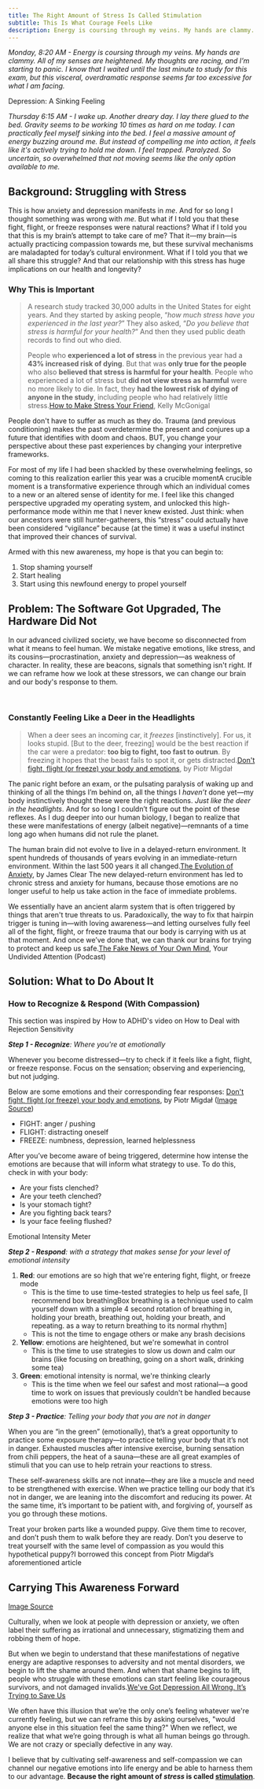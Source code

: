 ```yaml
---
title: The Right Amount of Stress Is Called Stimulation
subtitle: This Is What Courage Feels Like
description: Energy is coursing through my veins. My hands are clammy. All of my senses are heightened. My thoughts are racing, and I'm starting to panic. I know that I waited until the last minute to study for this exam, but this visceral, overdramatic response seems far too excessive for what I am facing.
---
```


*Monday, 8:20 AM - Energy is coursing through my veins. My hands are clammy. All of my senses are heightened. My thoughts are racing, and I’m starting to panic. I know that I waited until the last minute to study for this exam, but this visceral, overdramatic response seems far too excessive for what I am facing.*

<MarginFigure id='sinking' image='/images/sinking-bed.png' height={253} width={343}>

Depression: A Sinking Feeling

</MarginFigure>

*Thursday 6:15 AM - I wake up. Another dreary day. I lay there glued to the bed. Gravity seems to be working 10 times as hard on me today. I can practically feel myself sinking into the bed. I feel a massive amount of energy buzzing around me. But instead of compelling me into action, it feels like it's actively trying to hold me down.  I feel trapped. Paralyzed. So uncertain, so overwhelmed that not moving seems like the only option available to me.*

## Background: Struggling with Stress

This is how anxiety and depression manifests in *me*. And for so long I thought something was wrong with *me*. But what if I told you that these fight, flight, or freeze responses were natural reactions? What if I told you that this is my brain’s attempt to take care of me? That it—my brain—is actually practicing compassion towards me, but these survival mechanisms are maladapted for today’s cultural environment. What if I told you that we all share this struggle? And that our relationship with this stress has huge implications on our health and longevity?

### Why This is Important

> A research study tracked 30,000 adults in the United States for eight years. And they started by asking people, “*how much stress have you experienced in the last year?*”  They also asked, “*Do you believe that stress is harmful for your health?*”  And then they used public death records to find out who died.
>
> People who **experienced a lot of stress** in the previous year had a **43% increased risk of dying**. But that was **only true for the people** who also **believed that stress is harmful for your health**. People who experienced a lot of stress but **did not view stress as harmful** were no more likely to die. In fact, they **had the lowest risk of dying of anyone in the study**, including people who had relatively little stress.<SideNote id='stresstudy'>[How to Make Stress Your Friend](https://www.youtube.com/watch?v=RcGyVTAoXEU), Kelly McGonigal</SideNote>

People don't have to suffer as much as they do. Trauma (and previous conditioning) makes the past overdetermine the present and conjures up a future that identifies with doom and chaos. BUT, you change your perspective about these past experiences by changing your interpretive frameworks.

For most of my life I had been shackled by these overwhelming feelings, so coming to this realization earlier this year was a crucible moment<SideNote id="crucible">A crucible moment is a transformative experience through which an individual comes to a new or an altered sense of identity</SideNote> for me. I feel like this changed perspective upgraded my operating system, and unlocked this high-performance mode within me that I never knew existed. Just think: when our ancestors were still hunter-gatherers, this “stress” could actually have been considered “vigilance” because (at the time) it was a useful instinct that improved their chances of survival.

Armed with this new awareness, my hope is that you can begin to:
1. Stop shaming yourself
2. Start healing
3. Start using this newfound energy to propel yourself

## Problem: The Software Got Upgraded, The Hardware Did Not

In our advanced civilized society, we have become so disconnected from what it means to feel human. We mistake negative emotions, like stress, and its cousins—procrastination,  anxiety and depression—as weakness of character. In reality, these are beacons, signals that something isn't right. If we can reframe how we look at these stressors, we can change our brain and our body's response to them.

<br/>
<FullWidth image="/images/deer-headlights.jpg" height={600} width={2500} />

### Constantly Feeling Like a Deer in the Headlights

> When a deer sees an incoming car, it *freezes* [instinctively]. For us, it looks stupid. [But to the deer, freezing] would be the best reaction if the car were a predator: **too big to fight, too fast to outrun**. By freezing it hopes that the beast fails to spot it, or gets distracted.<SideNote id="piotr">[Don't fight, flight (or freeze) your body and emotions](https://pmigdal.medium.com/dont-fight-flight-or-freeze-your-body-and-emotions-96f5aa30b299), by Piotr Migdał</SideNote>

The panic right before an exam, or the pulsating paralysis of waking up and thinking of all the things I’m behind on, all the things I *haven’t* done yet—my body instinctively thought these were the right reactions. *Just like the deer in the headlights*. And for so long I couldn’t figure out the point of these reflexes. As I dug deeper into our human biology, I began to realize that these were manifestations of energy (albeit negative)—remnants of a time long ago when humans did not rule the planet.

The human brain did not evolve to live in a delayed-return environment. It spent hundreds of thousands of years evolving in an immediate-return environment. Within the last 500 years it all changed.<SideNote id='evoanx'>[The Evolution of Anxiety](https://jamesclear.com/evolution-of-anxiety), by James Clear</SideNote> The new delayed-return environment has led to chronic stress and anxiety for humans, because those emotions are no longer useful to help us take action in the face of immediate problems.

We essentially have an ancient alarm system that is often triggered by things that aren't true threats to us. Paradoxically, the way to fix that hairpin trigger is tuning in—with loving awareness—and letting ourselves fully feel all of the fight, flight, or freeze trauma that our body is carrying with us at that moment. And once we’ve done that, we can thank our brains for trying to protect and keep us safe.<SideNote id='fakenews'>[The Fake News of Your Own Mind](https://www.humanetech.com/podcast/19-the-fake-news-of-your-own-mind), Your Undivided Attention (Podcast)</SideNote>

## Solution: What to Do About It

### How to Recognize & Respond (With Compassion)
<MarginNote id="howtoadhd">This section was inspired by How to ADHD's video on How to Deal with Rejection Sensitivity</MarginNote>

_**Step 1 - Recognize**: Where you're at emotionally_

Whenever you become distressed—try to check if it feels like a fight, flight, or freeze response. Focus on the sensation; observing and experiencing, but not judging.

<MarginFigure id='fff' image='/images/fight-flight-freeze.png' width={1000} height={568}/>

Below are some emotions and their corresponding fear responses: <SideNote id="piotr2">[Don't fight, flight (or freeze) your body and emotions](https://pmigdal.medium.com/dont-fight-flight-or-freeze-your-body-and-emotions-96f5aa30b299), by Piotr Migdał ([Image Source](https://kidshelpline.com.au/teens/issues/why-do-i-freak-out))</SideNote>

- FIGHT: anger / pushing
- FLIGHT: distracting oneself
- FREEZE: numbness, depression, learned helplessness

After you’ve become aware of being triggered, determine how intense the emotions are because that will inform what strategy to use. To do this, check in with your body:
- Are your fists clenched?
- Are your teeth clenched?
- Is your stomach tight?
- Are you fighting back tears?
- Is your face feeling flushed?

<MarginFigure id='red-yellow-green' image='/images/red-yellow-green.png' height={1054} width={1360}>Emotional Intensity Meter</MarginFigure>

_**Step 2 - Respond**: with a strategy that makes sense for your level of emotional intensity_

1. **Red**: our emotions are so high that we're entering fight, flight, or freeze mode
	- This is the time to use time-tested strategies to help us feel safe, [I recommend box breathing<SideNote id='boxbreathing'>Box breathing is a technique used to calm yourself down with a simple 4 second rotation of breathing in, holding your breath, breathing out, holding your breath, and repeating.</SideNote> as a way to return breathing to its normal rhythm] <MarginFigure id='boxbreath' image='/images/box-breathing.gif' height={400} width={600} />
	- This is not the time to engage others or make any brash decisions
2. **Yellow**: emotions are heightened, but we're somewhat in control
	- This is the time to use strategies to slow us down and calm our brains (like focusing on breathing, going on a short walk, drinking some tea)
1. **Green**: emotional intensity is normal, we're thinking clearly
	- This is the time when we feel our safest and most rational—a good time to work on issues that previously couldn't be handled because emotions were too high

***Step 3 - Practice**: Telling your body that you are not in danger*

When you are “in the green” (emotionally), that’s a great opportunity to practice some exposure therapy—to practice telling your body that it’s not in danger. Exhausted muscles after intensive exercise, burning sensation from chili peppers, the heat of a sauna—these are all great examples of stimuli that you can use to help retrain your reactions to stress.

These self-awareness skills are not innate—they are like a muscle and need to be strengthened with exercise. When we practice telling our body that it’s not in danger, we are leaning into the discomfort and reducing its power. At the same time, it’s important to be patient with, and forgiving of, yourself as you go through these motions.

Treat your broken parts like a wounded puppy. Give them time to recover, and don’t push them to walk before they are ready. Don’t you deserve to treat yourself with the same level of compassion as you would this hypothetical puppy?<SideNote id="puppy">I borrowed this concept from Piotr Migdał’s aforementioned article</SideNote>

## Carrying This Awareness Forward

<MarginFigure id='stigma' image='/images/stigma.jpg' height={400} width={690}>

[Image Source](https://patientengagementhit.com/news/understanding-stigma-as-a-mental-healthcare-barrier)

</MarginFigure>

Culturally, when we look at people with depression or anxiety, we often label their suffering as irrational and unnecessary, stigmatizing them and robbing them of hope.

But when we begin to understand that these manifestations of negative energy are adaptive responses to adversity and not mental disorders, we begin to lift the shame around them. And when that shame begins to lift, people who struggle with these emotions can start feeling like courageous survivors, and not damaged invalids.<SideNote id="depressionwrong">[We've Got Depression All Wrong. It’s Trying to Save Us](https://www.psychologytoday.com/us/blog/shouldstorm/202012/we-ve-got-depression-all-wrong-it-s-trying-save-us)</SideNote>

We often have this illusion that we’re the only one’s feeling whatever we're currently feeling, but we can reframe this by asking ourselves, "would anyone else in this situation feel the same thing?" When we reflect, we realize that what we’re going through is what all human beings go through. We are not crazy or specially defective in any way.

I believe that by cultivating self-awareness and self-compassion we can channel our negative emotions into life energy and be able to harness them to our advantage. **Because the right amount of *stress* is called <u>stimulation</u>**.
